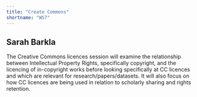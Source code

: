```yaml
---
title: "Create Commons"
shortname: "WS7"
---
```


## Sarah Barkla

The Creative Commons licences session will examine the relationship between Intellectual Property Rights, specifically copyright, and the licencing of in-copyright works before looking specifically at CC licences and which are relevant for research/papers/datasets.  It will also focus on how CC licences are being used in relation to scholarly sharing and rights retention.


